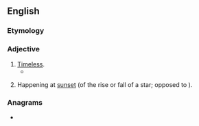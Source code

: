 ==English==

===Etymology===
{{prefix|en|a|chronic}}

===Adjective===
{{en-adj}}

# [[timeless|Timeless]].
#* {{quote-book|year=2002|author={{w|Colin Jones (historian)|Colin Jones}}|title=The Great Nation|publisher=Penguin 2003|page=522|passage=Enlightenment quarrels between pro-Frankish and pro-Gaulish factions were now a political curio, and only ancient Rome and Greece – so far removed in time and space that they seemed both utopian and '''achronic''' – provided any sort of positive historical referent.}}
# {{lb|en|astronomy}} Happening at [[sunset]] (of the rise or fall of a star; opposed to {{m|en|cosmic}}).

===Anagrams===
* {{anagrams|en|a=acchinor|charnico|incroach}}
